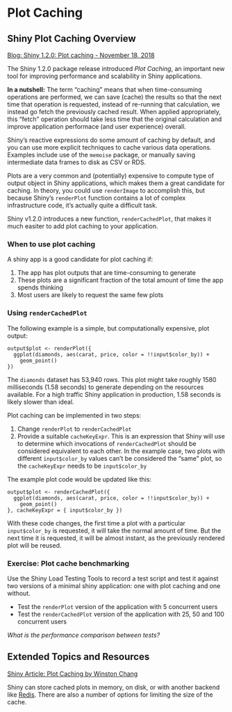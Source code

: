 # Plot Caching

## Shiny Plot Caching Overview

[Blog: Shiny 1.2.0: Plot caching - November 18, 2018](https://resources.rstudio.com/rstudio-blog/shiny-1-2-0-plot-caching)

The Shiny 1.2.0 package release introduced _Plot Caching_, an important new tool for improving performance and scalability in Shiny applications.

**In a nutshell:** The term "caching" means that when time-consuming operations are performed, we can save (cache) the results so that the next time that operation is requested, instead of re-running that calculation, we instead go fetch the previously cached result. When applied appropriately, this "fetch" operation should take less time that the original calculation and improve application performace (and user experience) overall.

Shiny's reactive expressions do some amount of caching by default, and you can use more explicit techniques to cache various data operations. Examples include use of the `memoise` package, or manually saving intermediate data frames to disk as CSV or RDS.

Plots are a very common and (potentially) expensive to compute type of output object in Shiny applications, which makes them a great candidate for caching. In theory, you could use `renderImage` to accomplish this, but because Shiny's `renderPlot` function contains a lot of complex infrastructure code, it's actually quite a difficult task. 

Shiny v1.2.0 introduces a new function, `renderCachedPlot`, that makes it much easiter to add plot caching to your application.

### When to use plot caching

A shiny app is a good candidate for plot caching if:

1. The app has plot outputs that are time-consuming to generate
2. These plots are a significant fraction of the total amount of time the app spends thinking
3. Most users are likely to request the same few plots

### Using `renderCachedPlot`

The following example is a simple, but computationally expensive, plot output:

```
output$plot <- renderPlot({
  ggplot(diamonds, aes(carat, price, color = !!input$color_by)) +
    geom_point()
})
```

The `diamonds` dataset has 53,940 rows. This plot might take roughly 1580 milliseconds (1.58 seconds) to generate depending on the resources available. For a high traffic Shiny application in production, 1.58 seconds is likely slower than ideal.

Plot caching can be implemented in two steps:

1. Change `renderPlot` to `renderCachedPlot`
2. Provide a suitable `cacheKeyExpr`. This is an expression that Shiny will use to determine which invocations of `renderCachedPlot` should be considered equivalent to each other. In the example case, two plots with different `input$color_by` values can't be considered the "same" plot, so the `cacheKeyExpr` needs to be `input$color_by`

The example plot code would be updated like this:

```
output$plot <- renderCachedPlot({
  ggplot(diamonds, aes(carat, price, color = !!input$color_by)) +
    geom_point()
}, cacheKeyExpr = { input$color_by })
```

With these code changes, the first time a plot with a particular `input$color_by` is requested, it will take the normal amount of time. But the next time it is requested, it will be almost instant, as the previously rendered plot will be reused.

### Exercise: Plot cache benchmarking

Use the Shiny Load Testing Tools to record a test script and test it against two versions of a minimal shiny application: one with plot caching and one without.

- Test the `renderPlot` version of the application with 5 concurrent users
- Test the `renderCachedPlot` version of the application with 25, 50 and 100 concurrent users

_What is the performance comparison between tests?_


## Extended Topics and Resources

[Shiny Article: Plot Caching by Winston Chang](http://shiny.rstudio.com/articles/plot-caching.html)

Shiny can store cached plots in memory, on disk, or with another backend like [Redis](https://redis.io/). There are also a number of options for limiting the size of the cache.